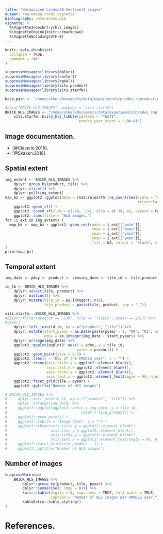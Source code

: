 ```yaml
---
title: "Harmonized Landsat8-Sentinel2 images"
output: rmarkdown::html_vignette
bibliography: references.bib
vignette: >
  %\VignetteIndexEntry{hls_images}
  %\VignetteEngine{knitr::rmarkdown}
  %\VignetteEncoding{UTF-8}
---
```


```r
knitr::opts_chunk$set(
  collapse = TRUE,
  comment = "#>"
)
```

```r

suppressMessages(library(dplyr))
suppressMessages(library(raster))
suppressMessages(library(rgdal))
suppressMessages(library(sits.prodes))
suppressMessages(library(sits.starfm))

base_path <- "/home/alber/Documents/data/experiments/prodes_reproduction"

```


```r

#data("BRICK_HLS_IMAGES", package = "sits.starfm")
BRICK_HLS_IMAGES <- "/home/alber/Documents/data/experiments/prodes_reproduction/data/raster/harmonized_landsat_sentinel2/data/hls" %>%
    sits.starfm::build_hls_tibble(pattern = "*hdf$", 
                                  prodes_year_start = "-08-01")

```


## Image documentation.

* [@Claverie:2018].
* [@Skakun:2018].


## Spatial extent

```r

img_extent <- BRICK_HLS_IMAGES %>% 
    dplyr::group_by(product, tile) %>% 
    dplyr::slice(1) %>% 
    dplyr::pull(img_extent)
map_bz <- ggplot2::ggplot(data = rnaturalearth::ne_countries(scale = "small", 
                                                             returnclass = "sf")) +
    ggplot2::geom_sf() +
    ggplot2::coord_sf(xlim = c(-74, -34), ylim = c(-34, 6), expand = FALSE) +
    ggplot2::labs(title = "HLS images.")
for (i_ext in img_extent) {
  map_bz <- map_bz + ggplot2::geom_rect(xmin = i_ext[["xmin"]], 
                                        xmax = i_ext[["xmax"]], 
                                        ymin = i_ext[["ymin"]], 
                                        ymax = i_ext[["ymax"]], 
                                        fill = NA, colour = "black", size = 1.0)
}
print(map_bz)

```


## Temporal extent

```r
img_date <- pdoy <- product <- sensing_date <- tile_id <- tile_product <- NULL

id_tb <- BRICK_HLS_IMAGES %>% 
    dplyr::select(tile, product) %>% 
    dplyr::distinct() %>% 
    dplyr::mutate(tile_id = as.integer(1:n()),
                  tile_product = paste(tile, product, sep = "_"))

sits.starfm:::BRICK_HLS_IMAGES %>% 
#dplyr::filter(product == "S30", tile == "T19LFJ", pyear == 2017) %>%
#View()    
    dplyr::left_join(id_tb, by = c("product", "tile")) %>% 
    dplyr::mutate(start_pyear = as.Date(paste(pyear - 1, "08", "01", sep = "-")), 
                  pdoy = as.integer(img_date - start_pyear)) %>% 
    dplyr::arrange(img_date) %>% 
    ggplot2::ggplot(ggplot2::aes(x = pdoy, y = tile_id, 
                                 color = product)) + 
    ggplot2::geom_point(size = 0.5) +
    ggplot2::labs(x = "Day of the PRODES year", y = "") +
    ggplot2::theme(axis.title.y = ggplot2::element_blank(),
                   axis.text.y = ggplot2::element_blank(),
                   axis.ticks.y = ggplot2::element_blank(), 
                   axis.text.x = ggplot2::element_text(angle = 90, hjust = 1)) + 
    ggplot2::facet_grid(tile ~ pyear) + 
    ggplot2::ggtitle("Number of HLS images")

```


```r

# BRICK_HLS_IMAGES %>% 
#     dplyr::left_join(id_tb, by = c("product", "tile")) %>% 
#     dplyr::arrange(img_date) %>% 
#     ggplot2::ggplot(ggplot2::aes(x = img_date, y = tile_id, 
#                                  color = tile_product)) + 
#     ggplot2::geom_point() +
#     ggplot2::labs(x = "Image date", y = "") +
#     ggplot2::theme(axis.title.y = ggplot2::element_blank(),
#                    axis.text.y = ggplot2::element_blank(),
#                    axis.ticks.y = ggplot2::element_blank(), 
#                    axis.text.x = ggplot2::element_text(angle = 90, hjust = 1)) + 
#     ggplot2::facet_grid(tile_product ~ 1) + 
#     ggplot2::ggtitle("Number of HLS images")

```


## Number of images

```r

suppressWarnings(
    BRICK_HLS_IMAGES %>% 
        dplyr::group_by(product, tile, pyear) %>% 
        dplyr::summarise(n_imgs = n()) %>% 
        knitr::kable(digits = 0, row.names = TRUE, full_width = TRUE, 
                     caption = "Number of HLS images per PRODES year.") %>% 
        kableExtra::kable_styling()
)

```


# References.

